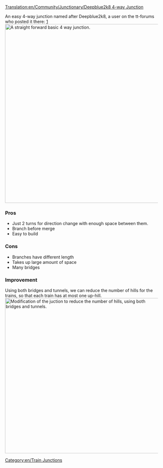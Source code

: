 [[Translation:en/Community/Junctionary/Deepblue2k8 4-way Junction]]

{{en/Junctionsmenu}}
An easy 4-way junction named after Deepblue2k8, a user on the tt-forums who posted it there: [http://www.tt-forums.net/viewtopic.php?p=726035#p726035]
[[File:en/Deepblue2k8 4-way junction.png|none|thumb|590px|A straight forward basic 4 way junction. ]]

===Pros===
* Just 2 turns for direction change with enough space between them.
* Branch before merge
* Easy to build

===Cons===
* Branches have different length
* Takes up large amount of space
* Many bridges

===Improvement===

Using both bridges and tunnels, we can reduce the number of hills for the trains, so that each train has at most one up-hill.
[[File:en/Deepblue2k8-tunnel-bridge.jpeg|none|thumb|512px|Modification of the juction to reduce the number of hills, using both bridges and tunnels.]]

[[Category:en/Train Junctions]]